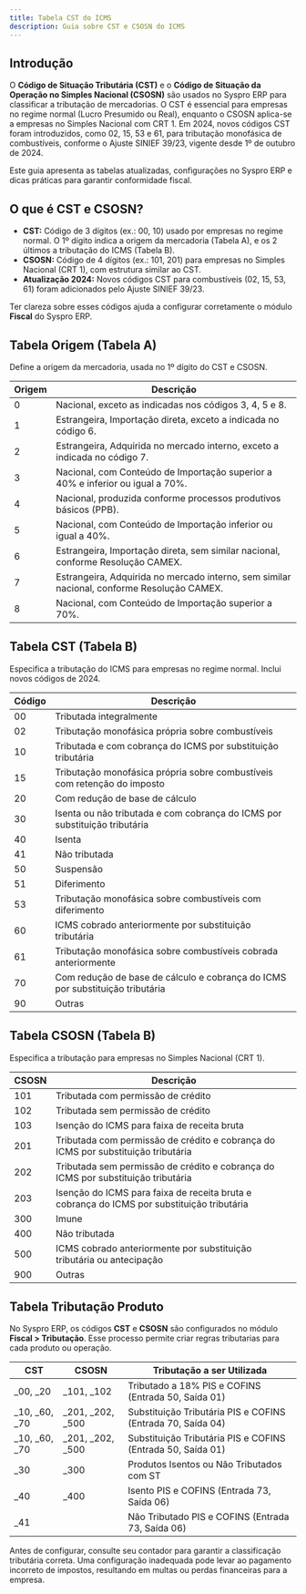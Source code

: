 ```yaml
---
title: Tabela CST do ICMS
description: Guia sobre CST e CSOSN do ICMS
---
```



## Introdução

O **Código de Situação Tributária (CST)** e o **Código de Situação da Operação no Simples Nacional (CSOSN)** são usados no Syspro ERP para classificar a tributação de mercadorias. O CST é essencial para empresas no regime normal (Lucro Presumido ou Real), enquanto o CSOSN aplica-se a empresas no Simples Nacional com CRT 1. Em 2024, novos códigos CST foram introduzidos, como 02, 15, 53 e 61, para tributação monofásica de combustíveis, conforme o Ajuste SINIEF 39/23, vigente desde 1º de outubro de 2024.

Este guia apresenta as tabelas atualizadas, configurações no Syspro ERP e dicas práticas para garantir conformidade fiscal.

## O que é CST e CSOSN?

- **CST:** Código de 3 dígitos (ex.: 00, 10) usado por empresas no regime normal. O 1º dígito indica a origem da mercadoria (Tabela A), e os 2 últimos a tributação do ICMS (Tabela B).
- **CSOSN:** Código de 4 dígitos (ex.: 101, 201) para empresas no Simples Nacional (CRT 1), com estrutura similar ao CST.
- **Atualização 2024:** Novos códigos CST para combustíveis (02, 15, 53, 61) foram adicionados pelo Ajuste SINIEF 39/23.

Ter clareza sobre esses códigos ajuda a configurar corretamente o módulo **Fiscal** do Syspro ERP.

## Tabela Origem (Tabela A)

Define a origem da mercadoria, usada no 1º dígito do CST e CSOSN.

| Origem | Descrição                                                                                     |
|--------|-----------------------------------------------------------------------------------------------|
| 0      | Nacional, exceto as indicadas nos códigos 3, 4, 5 e 8.                                       |
| 1      | Estrangeira, Importação direta, exceto a indicada no código 6.                              |
| 2      | Estrangeira, Adquirida no mercado interno, exceto a indicada no código 7.                   |
| 3      | Nacional, com Conteúdo de Importação superior a 40% e inferior ou igual a 70%.               |
| 4      | Nacional, produzida conforme processos produtivos básicos (PPB).                             |
| 5      | Nacional, com Conteúdo de Importação inferior ou igual a 40%.                                |
| 6      | Estrangeira, Importação direta, sem similar nacional, conforme Resolução CAMEX.             |
| 7      | Estrangeira, Adquirida no mercado interno, sem similar nacional, conforme Resolução CAMEX.  |
| 8      | Nacional, com Conteúdo de Importação superior a 70%.                                         |

## Tabela CST (Tabela B)

Especifica a tributação do ICMS para empresas no regime normal. Inclui novos códigos de 2024.

| Código | Descrição                                                                                     |
|--------|-----------------------------------------------------------------------------------------------|
| 00     | Tributada integralmente                                                                       |
| 02     | Tributação monofásica própria sobre combustíveis                                              |
| 10     | Tributada e com cobrança do ICMS por substituição tributária                                  |
| 15     | Tributação monofásica própria sobre combustíveis com retenção do imposto                      |
| 20     | Com redução de base de cálculo                                                                |
| 30     | Isenta ou não tributada e com cobrança do ICMS por substituição tributária                    |
| 40     | Isenta                                                                                        |
| 41     | Não tributada                                                                                 |
| 50     | Suspensão                                                                                     |
| 51     | Diferimento                                                                                   |
| 53     | Tributação monofásica sobre combustíveis com diferimento                                      |
| 60     | ICMS cobrado anteriormente por substituição tributária                                        |
| 61     | Tributação monofásica sobre combustíveis cobrada anteriormente                                |
| 70     | Com redução de base de cálculo e cobrança do ICMS por substituição tributária                 |
| 90     | Outras                                                                                        |

## Tabela CSOSN (Tabela B)

Especifica a tributação para empresas no Simples Nacional (CRT 1).

| CSOSN | Descrição                                                                                                            |
|-------|----------------------------------------------------------------------------------------------------------------------|
| 101   | Tributada com permissão de crédito                                                                                   |
| 102   | Tributada sem permissão de crédito                                                                                   |
| 103   | Isenção do ICMS para faixa de receita bruta                                                                          |
| 201   | Tributada com permissão de crédito e cobrança do ICMS por substituição tributária                                    |
| 202   | Tributada sem permissão de crédito e cobrança do ICMS por substituição tributária                                    |
| 203   | Isenção do ICMS para faixa de receita bruta e cobrança do ICMS por substituição tributária                           |
| 300   | Imune                                                                                                                |
| 400   | Não tributada                                                                                                        |
| 500   | ICMS cobrado anteriormente por substituição tributária ou antecipação                                                |
| 900   | Outras                                                                                                               |


## Tabela Tributação Produto

No Syspro ERP, os códigos **CST** e **CSOSN** são configurados no módulo **Fiscal > Tributação**. Esse processo permite criar regras tributarias para cada produto ou operação.

| CST                  | CSOSN                          | Tributação a ser Utilizada                               |
|----------------------|--------------------------------|----------------------------------------------------------|
| _00, _20             | _101, _102                     | Tributado a 18% PIS e COFINS (Entrada 50, Saída 01)      |
| _10, _60, _70        | _201, _202, _500               | Substituição Tributária PIS e COFINS (Entrada 70, Saída 04) |
| _10, _60, _70        | _201, _202, _500               | Substituição Tributária PIS e COFINS (Entrada 50, Saída 01) |
| _30                  | _300                           | Produtos Isentos ou Não Tributados com ST                |
| _40                  | _400                           | Isento PIS e COFINS (Entrada 73, Saída 06)               |
| _41                  |                                | Não Tributado PIS e COFINS (Entrada 73, Saída 06)        |

<Callout title="Nota Importante" type="info">
  Antes de configurar, consulte seu contador para garantir a classificação tributária correta. Uma configuração inadequada pode levar ao pagamento incorreto de impostos, resultando em multas ou perdas financeiras para a empresa.
</Callout>
